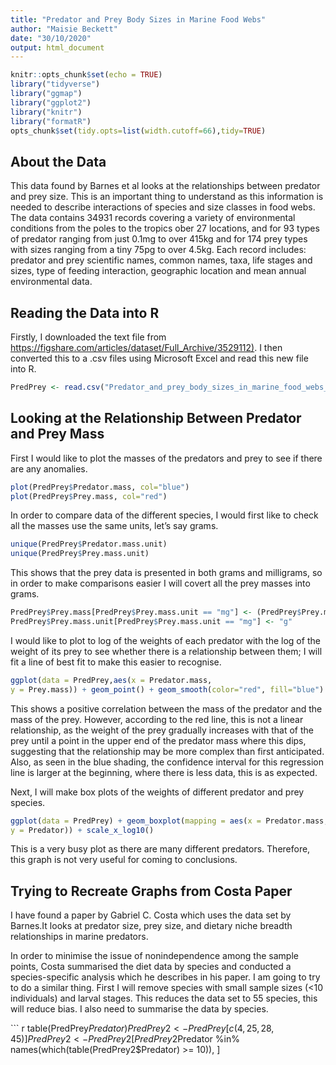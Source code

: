 ---
title: "Predator and Prey Body Sizes in Marine Food Webs"
author: "Maisie Beckett"
date: "30/10/2020"
output: html_document
---

```{r setup, include=FALSE}
knitr::opts_chunk$set(echo = TRUE)
library("tidyverse")
library("ggmap")
library("ggplot2")
library("knitr")
library("formatR")
opts_chunk$set(tidy.opts=list(width.cutoff=66),tidy=TRUE)
```

## About the Data
This data found by Barnes et al looks at the relationships between predator and prey size. This is an important thing to understand as this information is needed to describe interactions of species and size classes in food webs.
The data contains 34931 records covering a variety of environmental conditions from the poles to the tropics ober 27 locations, and for 93 types of predator ranging from just 0.1mg to over 415kg and for 174 prey types with sizes ranging from a tiny 75pg to over 4.5kg. Each record includes: predator and prey scientific names, common names, taxa, life stages and sizes, type of feeding interaction, geographic location and mean annual environmental data.


## Reading the Data into R
Firstly, I downloaded the text file from <https://figshare.com/articles/dataset/Full_Archive/3529112)>. I then converted this to a .csv files using Microsoft Excel and read this new file into R.
```{r, warning = FALSE}
PredPrey <- read.csv("Predator_and_prey_body_sizes_in_marine_food_webs_vsn4.csv")
```


## Looking at the Relationship Between Predator and Prey Mass
First I would like to plot the masses of the predators and prey to see if there are any anomalies.
```{r}
plot(PredPrey$Predator.mass, col="blue")
plot(PredPrey$Prey.mass, col="red")
```


In order to compare data of the different species, I would first like to check all the masses use the same units, let's say grams.
```{r}
unique(PredPrey$Predator.mass.unit)
unique(PredPrey$Prey.mass.unit)
```
This shows that the prey data is presented in both grams and milligrams, so in order to make comparisons easier I will covert all the prey masses into grams.

```{r}
PredPrey$Prey.mass[PredPrey$Prey.mass.unit == "mg"] <- (PredPrey$Prey.mass[PredPrey$Prey.mass.unit == "mg"])/1000
PredPrey$Prey.mass.unit[PredPrey$Prey.mass.unit == "mg"] <- "g"
```

I would like to plot to log of the weights of each predator with the log of the weight of its prey to see whether there is a relationship between them; I will fit a line of best fit to make this easier to recognise.
```{r}
ggplot(data = PredPrey,aes(x = Predator.mass,
y = Prey.mass)) + geom_point() + geom_smooth(color="red", fill="blue") + scale_x_log10() + scale_y_log10()
```


This shows a positive correlation between the mass of the predator and the mass of the prey. However, according to the red line, this is not a linear relationship, as the weight of the prey gradually increases with that of the prey until a point in the upper end of the predator mass where this dips, suggesting that the relationship may be more complex than first anticipated. Also, as seen in the blue shading, the confidence interval for this regression line is larger at the beginning, where there is less data, this is as expected.


Next, I will make box plots of the weights of different predator and prey species.
```{r}
ggplot(data = PredPrey) + geom_boxplot(mapping = aes(x = Predator.mass,
y = Predator)) + scale_x_log10()
```


This is a very busy plot as there are many different predators. Therefore, this graph is not very useful for coming to conclusions.

## Trying to Recreate Graphs from Costa Paper
I have found a paper by Gabriel C. Costa which uses the data set by Barnes.It looks at predator size, prey size, and dietary niche breadth relationships in marine predators.

In order to minimise the issue of nonindependence among the sample points, Costa summarised the diet data by species and conducted a species-specific analysis which he describes in his paper. I am going to try to do a similar thing. 
First I will remove species with small sample sizes (<10 individuals) and larval stages. This reduces the data set to 55 species, this will reduce bias. I also need to summarise the data by species.

``` {r}
table(PredPrey$Predator)
PredPrey2 <- PredPrey[c(4,25,28,45)]
PredPrey2 <- PredPrey2[PredPrey2$Predator %in% names(which(table(PredPrey2$Predator) >= 10)), ]